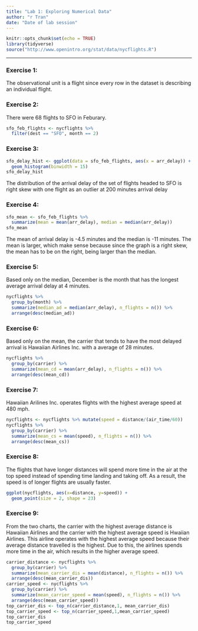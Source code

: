 ```yaml
---
title: "Lab 1: Exploring Numerical Data"
author: "r Tran"
date: "Date of lab session"
---
```


```r
knitr::opts_chunk$set(echo = TRUE)
library(tidyverse)
source("http://www.openintro.org/stat/data/nycflights.R")
```

* * *

### Exercise 1: 

The observational unit is a flight since every row in the dataset is describing an individual flight.  

### Exercise 2: 

There were 68 flights to SFO in Feburary. 

```r
sfo_feb_flights <- nycflights %>%
  filter(dest == "SFO", month == 2)
```

### Exercise 3: 

```r
sfo_delay_hist <- ggplot(data = sfo_feb_flights, aes(x = arr_delay)) +
  geom_histogram(binwidth = 15)
sfo_delay_hist
```

The distribution of the arrival delay of the set of flights headed to SFO is right skew with one flight as an outlier at 200 minutes arrival delay

### Exercise 4: 

```r
sfo_mean <- sfo_feb_flights %>%
  summarize(mean = mean(arr_delay), median = median(arr_delay))
sfo_mean
```

The mean of arrival delay is -4.5 minutes and the median is -11 minutes. The mean is larger, which make sense because since the graph is a right skew, the mean has to be on the right, being larger than the median.


### Exercise 5:

Based only on the median, December is the month that has the longest average arrival delay at 4 minutes.

```r
nycflights %>%
  group_by(month) %>%
  summarize(median_ad = median(arr_delay), n_flights = n()) %>%
  arrange(desc(median_ad))
```

### Exercise 6:

Based only on the mean, the carrier that tends to have the most delayed arrival is Hawaiian Airlines Inc. with a average of 28 minutes.

```r
nycflights %>%
  group_by(carrier) %>%
  summarize(mean_cd = mean(arr_delay), n_flights = n()) %>%
  arrange(desc(mean_cd))
```

### Exercise 7:

Hawaiian Arilines Inc. operates flights with the highest average speed at 480 mph. 

```r
nycflights <- nycflights %>% mutate(speed = distance/(air_time/60))
nycflights %>%
  group_by(carrier) %>%
  summarize(mean_cs = mean(speed), n_flights = n()) %>%
  arrange(desc(mean_cs))
```


### Exercise 8:

The flights that have longer distances will spend more time in the air at the top speed instead of spending time landing and taking off. As a result, the speed is of longer flights are usually faster. 

```r
ggplot(nycflights, aes(x=distance, y=speed)) +
  geom_point(size = 2, shape = 23)
```


### Exercise 9:

From the two charts, the carrier with the highest average distance is Hawaiian Airlines and the carrier with the highest average speed is Hwaiian Airlines. This airline operates with the highest average speed because their average distance travelled is the highest. Due to this, the airlines spends more time in the air, which results in the higher average speed. 

```r
carrier_distance <- nycflights %>%
  group_by(carrier) %>%
  summarize(mean_carrier_dis = mean(distance), n_flights = n()) %>%
  arrange(desc(mean_carrier_dis))
carrier_speed <- nycflights %>%
  group_by(carrier) %>%
  summarize(mean_carrier_speed = mean(speed), n_flights = n()) %>%
  arrange(desc(mean_carrier_speed))
top_carrier_dis <- top_n(carrier_distance,1, mean_carrier_dis)
top_carrier_speed <- top_n(carrier_speed,1,mean_carrier_speed)
top_carrier_dis
top_carrier_speed

```
